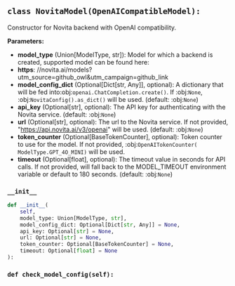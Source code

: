 <a id="camel.models.novita_model"></a>

<a id="camel.models.novita_model.NovitaModel"></a>

## `class NovitaModel(OpenAICompatibleModel):`

Constructor for Novita backend with OpenAI compatibility.

**Parameters:**

- **model_type** (Union[ModelType, str]): Model for which a backend is created, supported model can be found here:
- **https**: //novita.ai/models?utm_source=github_owl&utm_campaign=github_link
- **model_config_dict** (Optional[Dict[str, Any]], optional): A dictionary that will be fed into:obj:`openai.ChatCompletion.create()`. If :obj:`None`, :obj:`NovitaConfig().as_dict()` will be used. (default: :obj:`None`)
- **api_key** (Optional[str], optional): The API key for authenticating with the Novita service. (default: :obj:`None`)
- **url** (Optional[str], optional): The url to the Novita service. If not provided, "https://api.novita.ai/v3/openai" will be used. (default: :obj:`None`)
- **token_counter** (Optional[BaseTokenCounter], optional): Token counter to use for the model. If not provided, :obj:`OpenAITokenCounter( ModelType.GPT_4O_MINI)` will be used.
- **timeout** (Optional[float], optional): The timeout value in seconds for API calls. If not provided, will fall back to the MODEL_TIMEOUT environment variable or default to 180 seconds. (default: :obj:`None`)

<a id="camel.models.novita_model.NovitaModel.__init__"></a>

### `__init__`

```python
def __init__(
    self,
    model_type: Union[ModelType, str],
    model_config_dict: Optional[Dict[str, Any]] = None,
    api_key: Optional[str] = None,
    url: Optional[str] = None,
    token_counter: Optional[BaseTokenCounter] = None,
    timeout: Optional[float] = None
):
```

<a id="camel.models.novita_model.NovitaModel.check_model_config"></a>

### `def check_model_config(self):`
